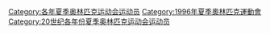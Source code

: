 {{Commonscat|1996 Summer Olympics sportspeople}}
{{parent category}}

[[Category:各年夏季奥林匹克运动会运动员|Category:各年夏季奥林匹克运动会运动员]]
[[Category:1996年夏季奧林匹克運動會|Category:1996年夏季奧林匹克運動會]]
[[Category:20世纪各年份夏季奥林匹克运动会运动员|Category:20世纪各年份夏季奥林匹克运动会运动员]]